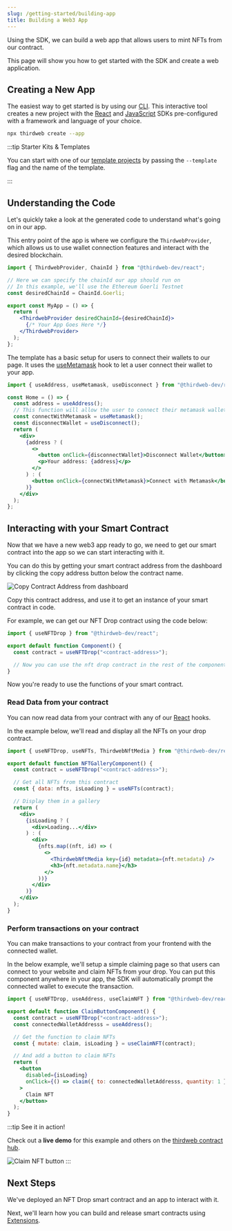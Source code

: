 ```yaml
---
slug: /getting-started/building-app
title: Building a Web3 App
---
```



Using the SDK, we can build a web app that allows users to mint NFTs from our contract.

This page will show you how to get started with the SDK and create a web application.

## Creating a New App

The easiest way to get started is by using our [CLI](/create).
This interactive tool creates a new project with the [React](/react)
and [JavaScript](/typescript) SDKs pre-configured with a framework and language of your choice.

```bash
npx thirdweb create --app
```

:::tip Starter Kits & Templates

You can start with one of our [template projects](/templates) by passing the `--template` flag and the name of the template.

:::

## Understanding the Code

Let's quickly take a look at the generated code to understand what's going on in our app.

This entry point of the app is where we configure the `ThirdwebProvider`, which allows us to use wallet connection features and interact with the desired blockchain.

```jsx
import { ThirdwebProvider, ChainId } from "@thirdweb-dev/react";

// Here we can specify the chainId our app should run on
// In this example, we'll use the Ethereum Goerli Testnet
const desiredChainId = ChainId.Goerli;

export const MyApp = () => {
  return (
    <ThirdwebProvider desiredChainId={desiredChainId}>
      {/* Your App Goes Here */}
    </ThirdwebProvider>
  );
};
```

The template has a basic setup for users to connect their wallets to our page.
It uses the [useMetamask](/react/react.usemetamask) hook to let a user connect their wallet to your app.

```jsx
import { useAddress, useMetamask, useDisconnect } from "@thirdweb-dev/react";

const Home = () => {
  const address = useAddress();
  // This function will allow the user to connect their metamask wallet to our page
  const connectWithMetamask = useMetamask();
  const disconnectWallet = useDisconnect();
  return (
    <div>
      {address ? (
        <>
          <button onClick={disconnectWallet}>Disconnect Wallet</button>
          <p>Your address: {address}</p>
        </>
      ) : (
        <button onClick={connectWithMetamask}>Connect with Metamask</button>
      )}
    </div>
  );
};
```

## Interacting with your Smart Contract

Now that we have a new web3 app ready to go, we need to get our smart contract into the app so we can start interacting with it.

You can do this by getting your smart contract address from the dashboard by clicking the copy address button below the contract name.

![Copy Contract Address from dashboard](./assets/copy-contract-address.png)

Copy this contract address, and use it to get an instance of your smart contract in code.

For example, we can get our NFT Drop contract using the code below:

```jsx
import { useNFTDrop } from "@thirdweb-dev/react";

export default function Component() {
  const contract = useNFTDrop("<contract-address>");

  // Now you can use the nft drop contract in the rest of the component
}
```

Now you're ready to use the functions of your smart contract.

### Read Data from your contract

You can now read data from your contract with any of our [React](/react) hooks.

In the example below, we'll read and display all the NFTs on your drop contract.

```jsx
import { useNFTDrop, useNFTs, ThirdwebNftMedia } from "@thirdweb-dev/react";

export default function NFTGalleryComponent() {
  const contract = useNFTDrop("<contract-address>");

  // Get all NFTs from this contract
  const { data: nfts, isLoading } = useNFTs(contract);

  // Display them in a gallery
  return (
    <div>
      {isLoading ? (
        <div>Loading...</div>
      ) : (
        <div>
          {nfts.map((nft, id) => (
            <>
              <ThirdwebNftMedia key={id} metadata={nft.metadata} />
              <h3>{nft.metadata.name}</h3>
            </>
          ))}
        </div>
      )}
    </div>
  );
}
```

### Perform transactions on your contract

You can make transactions to your contract from your frontend with the connected wallet.

In the below example, we'll setup a simple claiming page so that users can connect to your website and claim NFTs from your drop. You can put this component anywhere in your app,
the SDK will automatically prompt the connected wallet to execute the transaction.

```jsx
import { useNFTDrop, useAddress, useClaimNFT } from "@thirdweb-dev/react";

export default function ClaimButtonComponent() {
  const contract = useNFTDrop("<contract-address>");
  const connectedWalletAddresss = useAddress();

  // Get the function to claim NFTs
  const { mutate: claim, isLoading } = useClaimNFT(contract);

  // And add a button to claim NFTs
  return (
    <button
      disabled={isLoading}
      onClick={() => claim({ to: connectedWalletAddresss, quantity: 1 })}
    >
      Claim NFT
    </button>
  );
}
```

:::tip See it in action!

Check out a **live demo** for this example and others on the [thirdweb contract hub](https://contract-hub.thirdweb-example.com/nft-drop).

![Claim NFT button](./assets/claim-nft-button.png)
:::

## Next Steps

We've deployed an NFT Drop smart contract and an app to interact with it.

Next, we'll learn how you can build and release smart contracts using [Extensions](/extensions).

<div className="row" style={{ marginBottom: 24 }}>
  <div className="col col--12" style={{ marginTop: 8 }}>
    <QuickstartCard
      name="Custom Contracts using Extensions"
      link="/getting-started/creating-custom-contracts"
      image="/assets/icons/sdks.png"
    />
  </div>
</div>
